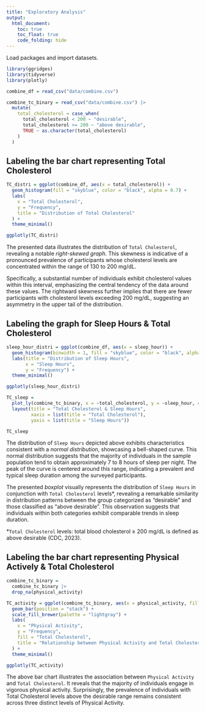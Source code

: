 ```yaml
---
title: "Exploratory Analysis"
output: 
  html_document:
    toc: true
    toc_float: true
    code_folding: hide
---
```


Load packages and import datasets.
```r
library(ggridges)
library(tidyverse)
library(plotly)

combine_df = read_csv("data/combine.csv") 

combine_tc_binary = read_csv("data/combine.csv") |> 
  mutate(
    total_cholesterol = case_when(
      total_cholesterol < 200 ~ "desirable",
      total_cholesterol >= 200 ~ "above desirable",
      TRUE ~ as.character(total_cholesterol)
    )
  )
```

## Labeling the bar chart representing **Total Cholesterol**

```r
TC_distri = ggplot(combine_df, aes(x = total_cholesterol)) +
  geom_histogram(fill = "skyblue", color = "black", alpha = 0.7) +
  labs(
    x = "Total Cholesterol",
    y = "Frequency",
    title = "Distribution of Total Cholesterol"
  ) +
  theme_minimal()

ggplotly(TC_distri)
```

The presented data illustrates the distribution of `Total Cholesterol`, revealing a notable *right-skewed graph*. This skewness is indicative of a pronounced prevalence of participants whose cholesterol levels are concentrated within the range of 130 to 200 mg/dL. 

Specifically, a substantial number of individuals exhibit cholesterol values within this interval, emphasizing the central tendency of the data around these values. The rightward skewness further implies that there are fewer participants with cholesterol levels exceeding 200 mg/dL, suggesting an asymmetry in the upper tail of the distribution. 

## Labeling the graph for **Sleep Hours** & Total Cholesterol

```r
sleep_hour_distri = ggplot(combine_df, aes(x = sleep_hour)) +
  geom_histogram(binwidth = 1, fill = "skyblue", color = "black", alpha = 0.7) +
  labs(title = "Distribution of Sleep Hours",
       x = "Sleep Hours",
       y = "Frequency") +
  theme_minimal()

ggplotly(sleep_hour_distri)
```

```r
TC_sleep = 
  plot_ly(combine_tc_binary, x = ~total_cholesterol, y = ~sleep_hour, color = ~total_cholesterol, type = "box", colors = "viridis") |> 
  layout(title = "Total Cholesterol & Sleep Hours",
         xaxis = list(title = "Total Cholesterol"),
         yaxis = list(title = "Sleep Hours"))

TC_sleep
```

The distribution of `Sleep Hours` depicted above exhibits characteristics consistent with a *normal distribution*, showcasing a bell-shaped curve. This normal distribution suggests that the majority of individuals in the sample population tend to obtain approximately 7 to 8 hours of sleep per night. The peak of the curve is centered around this range, indicating a prevalent and typical sleep duration among the surveyed participants. 

The presented *boxplot* visually represents the distribution of `Sleep Hours` in conjunction with `Total Cholesterol` levels*, revealing a remarkable similarity in distribution patterns between the group categorized as "desirable" and those classified as "above desirable". This observation suggests that individuals within both categories exhibit comparable trends in sleep duration.

*`Total Cholesterol` levels: total blood cholesterol ≥ 200 mg/dL is defined as above desirable (CDC, 2023).

## Labeling the bar chart representing **Physical Actively** & Total Cholesterol

```r
combine_tc_binary = 
  combine_tc_binary |> 
  drop_na(physical_activity)

TC_activity = ggplot(combine_tc_binary, aes(x = physical_activity, fill = total_cholesterol)) +
  geom_bar(position = "stack") +
  scale_fill_brewer(palette = "lightgray") +
  labs(
    x = "Physical Activity",
    y = "Frequency",
    fill = "Total Cholesterol",
    title = "Relationship between Physical Activity and Total Cholesterol"
  ) +
  theme_minimal()

ggplotly(TC_activity)
```

The above bar chart illustrates the association between `Physical Activity` and `Total Cholesterol`. It reveals that the majority of individuals engage in vigorous physical activity. Surprisingly, the prevalence of individuals with Total Cholesterol levels above the desirable range remains consistent across three distinct levels of Physical Activity. 